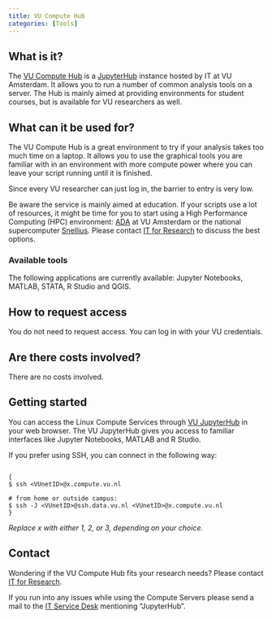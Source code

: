 ```yaml
---
title: VU Compute Hub
categories: [Tools]
---
```


## What is it?
The [VU Compute Hub](https://hub.compute.vu.nl) is a [JupyterHub](https://jupyter.org/hub) instance hosted by IT at  VU Amsterdam. It allows you to run a number of common analysis tools on a server. The Hub is mainly aimed at providing environments for student courses, but is available for VU researchers as well.

## What can it be used for?
The VU Compute Hub is a great environment to try if your analysis takes too much time on a laptop. It allows you to use the graphical tools you are familiar with in an environment with more compute power where you can leave your script running until it is finished. 

Since every VU researcher can just log in, the barrier to entry is very low. 

Be aware the service is mainly aimed at education. If your scripts use a lot of resources, it might be time for you to start using a High Performance Computing (HPC) environment: [ADA](./ada.qmd) at VU Amsterdam or the national supercomputer [Snellius](./snellius.qmd). Please contact [IT for Research](mailto:itvo.it@vu.nl) to discuss the best options.

### Available tools
The following applications are currently available: Jupyter Notebooks, MATLAB, STATA, R Studio and QGIS.

## How to request access
You do not need to request access. You can log in with your VU credentials.

## Are there costs involved?
There are no costs involved.

## Getting started
You can access the Linux Compute Services through [VU JupyterHub](https://hub.compute.vu.nl) in your web browser. The VU JupyterHub gives you access to familiar interfaces like Jupyter Notebooks, MATLAB and R Studio.

If you prefer using SSH, you can connect in the following way:

```

{
$ ssh <VUnetID>@x.compute.vu.nl

# from home or outside campus:
$ ssh -J <VUnetID>@ssh.data.vu.nl <VUnetID>@x.compute.vu.nl
}
```

_Replace x with either 1, 2, or 3, depending on your choice._

## Contact
Wondering if the VU Compute Hub fits your research needs? Please contact [IT for Research](mailto:itvo.it@vu.nl). 

If you run into any issues while using the Compute Servers please send a mail to the [IT Service Desk](servicedesk.it.vu.nl) mentioning "JupyterHub".
